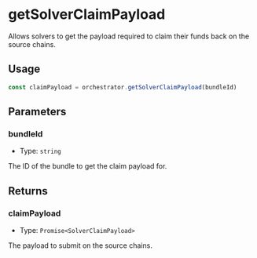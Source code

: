 # getSolverClaimPayload 

Allows solvers to get the payload required to claim their funds back on the source chains.

## Usage

```typescript copy
const claimPayload = orchestrator.getSolverClaimPayload(bundleId)
```

## Parameters

### bundleId

- Type: `string`

The ID of the bundle to get the claim payload for.

## Returns

### claimPayload

- Type: `Promise<SolverClaimPayload>`

The payload to submit on the source chains.
